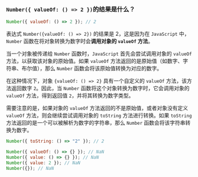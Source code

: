 ### `Number({ valueOf: () => 2 })`的结果是什么？

```js filename="example.js"
Number({ valueOf: () => 2 }); // 2
```

表达式 `Number({valueOf: () => 2})` 的结果是 2，这是因为在 `JavaScript` 中，`Number` 函数在将对象转换为数字时会**调用对象的 `valueOf` 方法**。

当一个对象被传递给 `Number` 函数时，`JavaScript` 首先会尝试调用对象的 `valueOf` 方法，以获取该对象的原始值。如果 `valueOf` 方法返回的是原始值（如数字、字符串、布尔值），那么 `Number` 函数会将该原始值转换为对应的数字。

在这种情况下，对象 `{valueOf: () => 2}` 具有一个自定义的 `valueOf` 方法，该方法返回数字 `2`。因此，当 `Number` 函数将这个对象转换为数字时，它会调用对象的 `valueOf` 方法，得到返回值 `2`，并将其转换为数字类型。

需要注意的是，如果对象的 `valueOf` 方法返回的不是原始值，或者对象没有定义 `valueOf` 方法，则会继续尝试调用对象的 `toString` 方法进行转换。如果 `toString` 方法返回的是一个可以被解析为数字的字符串，那么 `Number` 函数会将该字符串转换为数字。

```js filename="example.js"
Number({ toString: () => "2" }); // 2

Number({ valueOf: () => {} }); // NaN
Number({ value: () => {} }); // NaN
Number({ value: 2 }); // NaN
Number({}); // NaN

```